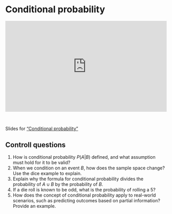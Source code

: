 # Conditional probability

::: {style="padding:56.25% 0 0 0;position:relative;"}
<iframe src="https://player.vimeo.com/video/1047458933?badge=0&amp;autopause=0&amp;player_id=0&amp;app_id=58479" frameborder="0" allow="autoplay; fullscreen; picture-in-picture; clipboard-write; encrypted-media" style="position:absolute;top:0;left:0;width:100%;height:100%;" title="Conditional probability">

</iframe>
:::

```{=html}
<script src="https://player.vimeo.com/api/player.js"></script>
```

<br>

Slides for ["Conditional probability"](video-pdfs/2/conditional_probability.pdf)

## Controll questions

1.  How is conditional probability $P(A|B)$ defined, and what assumption must hold for it to be valid?
2.  When we condition on an event $B$, how does the sample space change? Use the dice example to explain.
3.  Explain why the formula for conditional probability divides the probability of $A\cup B$ by the probability of $B$.
4.  If a die roll is known to be odd, what is the probability of rolling a 5?
5.  How does the concept of conditional probability apply to real-world scenarios, such as predicting outcomes based on partial information? Provide an example.
